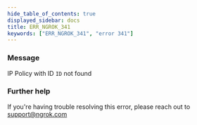 ```yaml
---
hide_table_of_contents: true
displayed_sidebar: docs
title: ERR_NGROK_341
keywords: ["ERR_NGROK_341", "error 341"]
---
```


### Message

IP Policy with ID `ID` not found

### Further help

If you're having trouble resolving this error, please reach out to [support@ngrok.com](mailto:support@ngrok.com?subject=Help%20with%20ERR_NGROK_341)
